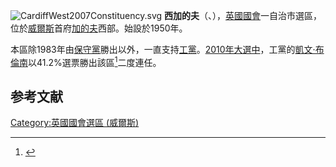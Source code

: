 [[File:CardiffWest2007Constituency.svg|right]]
'''西加的夫'''（{{lang-en|Cardiff West}}、{{lang-cy|Gorllewin Caerdydd}}），[[英國|英國]][[英國國會|國會]]一自治市選區，位於[[威爾斯|威爾斯]]首府[[加的夫|加的夫]]西部。始設於1950年。

本區除1983年由[[保守黨_(英國)|保守黨]]勝出以外，一直支持[[工黨_(英國)|工黨]]。[[2010年英國大選|2010年大選中]]，工黨的[[凱文·布倫南|凱文·布倫南]]以41.2%選票勝出該區<ref name="">{{cite news
|publisher=[[英國廣播公司|英國廣播公司]]
|date=2010年5月7日
|title=Election 2010/Constituency/Cardiff West
|url=http://news.bbc.co.uk/1/shared/election2010/results/constituency/w39.stm
|accessdate=2010年6月9日
|archive-date=2017年8月23日
|archive-url=https://web.archive.org/web/20170823102734/http://news.bbc.co.uk/1/shared/election2010/results/constituency/w39.stm
|dead-url=no
}}</ref>二度連任。

==参考文献==
<div class="references-small">
<references></references>
</div>

{{DEFAULTSORT:Cardiff West (UK Parliament constituency)}}
[[Category:英國國會選區_(威爾斯)|Category:英國國會選區 (威爾斯)]]